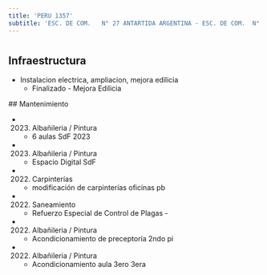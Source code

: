```yaml
---
title: 'PERU 1357'
subtitle: 'ESC. DE COM.   N° 27 ANTARTIDA ARGENTINA - ESC. DE COM.  N° 04 BALDOMERO FERNANDEZ MORENO'
---
```


#
## Infraestructura

* Instalacion electrica, ampliacion, mejora edilicia 
    + Finalizado - Mejora Edilicia 


 ## Mantenimiento

*  (2023) Albañileria / Pintura 
    + 6 aulas SdF 2023

*  (2023) Albañileria / Pintura 
    + Espacio Digital SdF

*  (2022) Carpinterías 
    + modificación de carpinterías oficinas pb

*  (2022) Saneamiento 
    + Refuerzo Especial de Control de Plagas -

*  (2022) Albañileria / Pintura 
    + Acondicionamiento de preceptoría 2ndo pi

*  (2022) Albañileria / Pintura 
    + Acondicionamiento aula 3ero 3era







